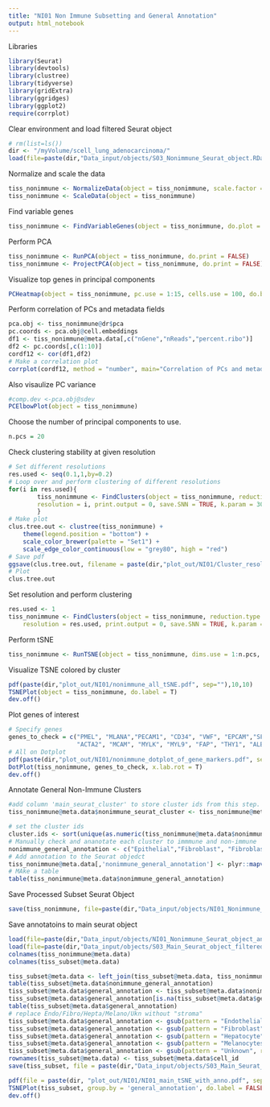 ```yaml
---
title: "NI01 Non Immune Subsetting and General Annotation"
output: html_notebook
---
```


Libraries
```r
library(Seurat)
library(devtools)
library(clustree)
library(tidyverse)
library(gridExtra)
library(ggridges)
library(ggplot2)
require(corrplot)
```

Clear environment and load filtered Seurat object 
```r
# rm(list=ls())
dir <- "/myVolume/scell_lung_adenocarcinoma/"
load(file=paste(dir,"Data_input/objects/S03_Nonimmune_Seurat_object.RData", sep=""))
```

Normalize and scale the data
```r
tiss_nonimmune <- NormalizeData(object = tiss_nonimmune, scale.factor = 1e6)
tiss_nonimmune <- ScaleData(object = tiss_nonimmune)
```

Find variable genes
```r
tiss_nonimmune <- FindVariableGenes(object = tiss_nonimmune, do.plot = TRUE, x.high.cutoff = Inf, y.cutoff = 0.5)
```

Perform PCA
```r
tiss_nonimmune <- RunPCA(object = tiss_nonimmune, do.print = FALSE)
tiss_nonimmune <- ProjectPCA(object = tiss_nonimmune, do.print = FALSE)
```

Visualize top genes in principal components
```r
PCHeatmap(object = tiss_nonimmune, pc.use = 1:15, cells.use = 100, do.balanced = TRUE, label.columns = FALSE, num.genes = 10)
```

Perform correlation of PCs and metadata fields
```r
pca.obj <- tiss_nonimmune@dr$pca
pc.coords <- pca.obj@cell.embeddings
df1 <- tiss_nonimmune@meta.data[,c("nGene","nReads","percent.ribo")]
df2 <- pc.coords[,c(1:10)]
cordf12 <- cor(df1,df2)
# Make a correlation plot
corrplot(cordf12, method = "number", main="Correlation of PCs and metadata")
```

Also visaulize PC variance
```r
#comp.dev <-pca.obj@sdev
PCElbowPlot(object = tiss_nonimmune)
```

Choose the number of principal components to use.

```r
n.pcs = 20
```

Check clustering stability at given resolution 
```r
# Set different resolutions 
res.used <- seq(0.1,1,by=0.2)
# Loop over and perform clustering of different resolutions 
for(i in res.used){
        tiss_nonimmune <- FindClusters(object = tiss_nonimmune, reduction.type = "pca", dims.use = 1:n.pcs, 
        resolution = i, print.output = 0, save.SNN = TRUE, k.param = 30, force.recalc = T)
        }
# Make plot 
clus.tree.out <- clustree(tiss_nonimmune) +
    theme(legend.position = "bottom") + 
    scale_color_brewer(palette = "Set1") +
    scale_edge_color_continuous(low = "grey80", high = "red")
# Save pdf 
ggsave(clus.tree.out, filename = paste(dir,"plot_out/NI01/Cluster_resolutions_clustree_output.pdf", sep=""), width = 15, height = 15)
# Plot 
clus.tree.out
```

Set resolution and perform clustering
```r
res.used <- 1
tiss_nonimmune <- FindClusters(object = tiss_nonimmune, reduction.type = "pca", dims.use = 1:n.pcs, 
    resolution = res.used, print.output = 0, save.SNN = TRUE, k.param = 30, force.recalc = T)
```

Perform  tSNE
```r
tiss_nonimmune <- RunTSNE(object = tiss_nonimmune, dims.use = 1:n.pcs, seed.use = 10, perplexity=30)
```

Visualize TSNE colored by cluster
```r
pdf(paste(dir,"plot_out/NI01/nonimmune_all_tSNE.pdf", sep=""),10,10)
TSNEPlot(object = tiss_nonimmune, do.label = T)
dev.off()
```

Plot genes of interest 
```r
# Specify genes  
genes_to_check = c("PMEL", "MLANA","PECAM1", "CD34", "VWF", "EPCAM","SFN", "KRT19",
                   "ACTA2", "MCAM", "MYLK", "MYL9", "FAP", "THY1", "ALB")
# All on Dotplot 
pdf(paste(dir,"plot_out/NI01/nonimmune_dotplot_of_gene_markers.pdf", sep=""),10,10)
DotPlot(tiss_nonimmune, genes_to_check, x.lab.rot = T)
dev.off()
```

Annotate General Non-Immune Clusters
```r
#add column 'main_seurat_cluster' to store cluster ids from this step. Change the column of the resolution if you ended up using a different one than 1
tiss_nonimmune@meta.data$nonimmune_seurat_cluster <- tiss_nonimmune@meta.data$res.1

# set the cluster ids
cluster.ids <- sort(unique(as.numeric(tiss_nonimmune@meta.data$nonimmune_seurat_cluster)))
# Manually check and ananotate each cluster to immmune and non-immune   
nonimmune_general_annotation <- c("Epithelial","Fibroblast", "Fibroblast", "Epithelial", "Endothelial", "Fibroblast", "Epithelial", "Epithelial", "Epithelial", "Epithelial", "Epithelial", "Fibroblast", "Epithelial", "Unknown", "Epithelial", "Epithelial", "Melanocytes", "Endothelial", "Fibroblast", "Epithelial", "Fibroblast", "Fibroblast","Epithelial", "Hepatocyte", "Epithelial", "Epithelial")
# Add annotation to the Seurat objedct 
tiss_nonimmune@meta.data[,'nonimmune_general_annotation'] <- plyr::mapvalues(x = tiss_nonimmune@ident, from = cluster.ids, to = nonimmune_general_annotation)
# MAke a table 
table(tiss_nonimmune@meta.data$nonimmune_general_annotation)
```

Save Processed Subset Seurat Object
```r
save(tiss_nonimmune, file=paste(dir,"Data_input/objects/NI01_Nonimmune_Seurat_object_annotated.RData", sep=""))
```

Save annotatoins to main seurat object
```r
load(file=paste(dir,"Data_input/objects/NI01_Nonimmune_Seurat_object_annotated.RData", sep=""))
load(file=paste(dir,"Data_input/objects/S03_Main_Seurat_object_filtered_and_subset.RData", sep=""))
colnames(tiss_nonimmune@meta.data)
colnames(tiss_subset@meta.data)

tiss_subset@meta.data <- left_join(tiss_subset@meta.data, tiss_nonimmune@meta.data[,c(6,60)], by = 'cell_id')
table(tiss_subset@meta.data$nonimmune_general_annotation)
tiss_subset@meta.data$general_annotation <- tiss_subset@meta.data$nonimmune_general_annotation
tiss_subset@meta.data$general_annotation[is.na(tiss_subset@meta.data$general_annotation)] <- "immune"
table(tiss_subset@meta.data$general_annotation)
# replace Endo/Fibro/Hepta/Melano/Ukn without "stroma"
tiss_subset@meta.data$general_annotation <- gsub(pattern = "Endothelial", replacement = "Stroma", x = tiss_subset@meta.data$general_annotation)
tiss_subset@meta.data$general_annotation <- gsub(pattern = "Fibroblast", replacement = "Stroma", x = tiss_subset@meta.data$general_annotation)
tiss_subset@meta.data$general_annotation <- gsub(pattern = "Hepatocyte", replacement = "Stroma", x = tiss_subset@meta.data$general_annotation)
tiss_subset@meta.data$general_annotation <- gsub(pattern = "Melanocytes", replacement = "Stroma", x = tiss_subset@meta.data$general_annotation)
tiss_subset@meta.data$general_annotation <- gsub(pattern = "Unknown", replacement = "Stroma", x = tiss_subset@meta.data$general_annotation)
rownames(tiss_subset@meta.data) <- tiss_subset@meta.data$cell_id
save(tiss_subset, file = paste(dir,"Data_input/objects/S03_Main_Seurat_object_filtered_and_subset_annotated.RData", sep=""))

pdf(file = paste(dir, "plot_out/NI01/NI01_main_tSNE_with_anno.pdf", sep = ""), width = 7, height = 5)
TSNEPlot(tiss_subset, group.by = 'general_annotation', do.label = FALSE, pt.size = 0.5, colors.use = c("orchid3", "palegreen4","sandybrown"))
dev.off()
```
